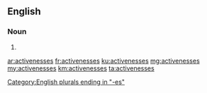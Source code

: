==English==

===Noun===
{{head|en|plural}}

# {{plural of|activeness|lang=en|nocat=1}}

[[Category:English plurals ending in "-es"]]

[[ar:activenesses]]
[[fr:activenesses]]
[[ku:activenesses]]
[[mg:activenesses]]
[[my:activenesses]]
[[km:activenesses]]
[[ta:activenesses]]